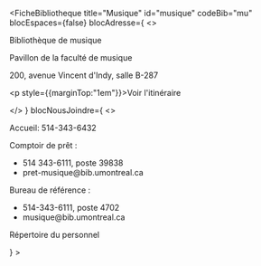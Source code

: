 
<FicheBibliotheque
  title="Musique"
  id="musique"
  codeBib="mu"
  blocEspaces={false}
  blocAdresse={
    <>
      <p>Bibliothèque de musique</p>
      <p>Pavillon de la faculté de musique</p>
      <p>200, avenue Vincent d'Indy,  salle B-287</p>
      <p style={{marginTop:"1em"}}><Link to="https://www.google.com/maps?ll=45.509273,-73.60857&z=15&t=m&hl=en&gl=US&mapclient=embed&q=Pavillon+de+la+Faculte+de+Musique+Av.+Vincent-D%27Indy+Outremont,+QC+H2V+2T2" Icon={ArrowSquareOutIcon}>Voir l'itinéraire</Link></p>
    </>
  }
  blocNousJoindre={
    <>

<p>Accueil: 514-343-6432</p>
    <p>Comptoir de prêt&nbsp;:</p>
      <ul style={{marginLeft:"1em"}}><li>514 343-6111, poste 39838</li>
      <li><Link to="mailto:pret-musique@bib.umontreal.ca">pret-musique@bib.umontreal.ca</Link></li></ul>
      <p>Bureau de référence&nbsp;:</p>
            <ul style={{marginLeft:"1em"}}><li>514-343-6111, poste 4702</li>
      <li><Link to="mailto:musique@bib.umontreal.ca">musique@bib.umontreal.ca</Link></li></ul>
      <p style={{marginTop:"1em"}}><Link to="../nous-joindre/notre-equipe" Icon>Répertoire du personnel</Link></p>
    </>
  }
>

</FicheBibliotheque>
